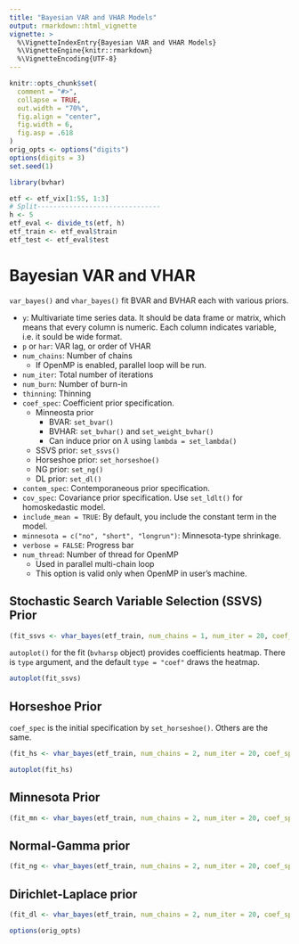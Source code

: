 ```yaml
---
title: "Bayesian VAR and VHAR Models"
output: rmarkdown::html_vignette
vignette: >
  %\VignetteIndexEntry{Bayesian VAR and VHAR Models}
  %\VignetteEngine{knitr::rmarkdown}
  %\VignetteEncoding{UTF-8}
---
```


```r
knitr::opts_chunk$set(
  comment = "#>",
  collapse = TRUE,
  out.width = "70%",
  fig.align = "center",
  fig.width = 6,
  fig.asp = .618
)
orig_opts <- options("digits")
options(digits = 3)
set.seed(1)
```

```r
library(bvhar)
```

```r
etf <- etf_vix[1:55, 1:3]
# Split-------------------------------
h <- 5
etf_eval <- divide_ts(etf, h)
etf_train <- etf_eval$train
etf_test <- etf_eval$test
```

# Bayesian VAR and VHAR

`var_bayes()` and `vhar_bayes()` fit BVAR and BVHAR each with various priors.

- `y`: Multivariate time series data. It should be data frame or matrix, which means that every column is numeric. Each column indicates variable, i.e. it sould be wide format.
- `p` or `har`: VAR lag, or order of VHAR
- `num_chains`: Number of chains
    - If OpenMP is enabled, parallel loop will be run.
- `num_iter`: Total number of iterations
- `num_burn`: Number of burn-in
- `thinning`: Thinning
- `coef_spec`: Coefficient prior specification.
    - Minneosta prior
        - BVAR: `set_bvar()`
        - BVHAR: `set_bvhar()` and `set_weight_bvhar()`
        - Can induce prior on $\lambda$ using `lambda = set_lambda()`
    - SSVS prior: `set_ssvs()`
    - Horseshoe prior: `set_horseshoe()`
    - NG prior: `set_ng()`
    - DL prior: `set_dl()`
- `contem_spec`: Contemporaneous prior specification.
- `cov_spec`: Covariance prior specification. Use `set_ldlt()` for homoskedastic model.
- `include_mean = TRUE`: By default, you include the constant term in the model.
- `minnesota = c("no", "short", "longrun")`: Minnesota-type shrinkage.
- `verbose = FALSE`: Progress bar
- `num_thread`: Number of thread for OpenMP
    - Used in parallel multi-chain loop
    - This option is valid only when OpenMP in user's machine.

## Stochastic Search Variable Selection (SSVS) Prior

```r
(fit_ssvs <- vhar_bayes(etf_train, num_chains = 1, num_iter = 20, coef_spec = set_ssvs(), contem_spec = set_ssvs(), cov_spec = set_ldlt(), include_mean = FALSE, minnesota = "longrun"))
```

`autoplot()` for the fit (`bvharsp` object) provides coefficients heatmap.
There is `type` argument, and the default `type = "coef"` draws the heatmap.

```r
autoplot(fit_ssvs)
```


## Horseshoe Prior

`coef_spec` is the initial specification by `set_horseshoe()`. Others are the same.

```r
(fit_hs <- vhar_bayes(etf_train, num_chains = 2, num_iter = 20, coef_spec = set_horseshoe(), contem_spec = set_horseshoe(), cov_spec = set_ldlt(), include_mean = FALSE, minnesota = "longrun"))
```

```r
autoplot(fit_hs)
```

## Minnesota Prior

```r
(fit_mn <- vhar_bayes(etf_train, num_chains = 2, num_iter = 20, coef_spec = set_bvhar(lambda = set_lambda()), cov_spec = set_ldlt(), include_mean = FALSE, minnesota = "longrun"))
```

## Normal-Gamma prior

```r
(fit_ng <- vhar_bayes(etf_train, num_chains = 2, num_iter = 20, coef_spec = set_ng(), cov_spec = set_ldlt(), include_mean = FALSE, minnesota = "longrun"))
```

## Dirichlet-Laplace prior

```r
(fit_dl <- vhar_bayes(etf_train, num_chains = 2, num_iter = 20, coef_spec = set_dl(), cov_spec = set_ldlt(), include_mean = FALSE, minnesota = "longrun"))
```

```r
options(orig_opts)
```
